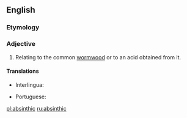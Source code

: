 ==English==

===Etymology===
{{suffix|absinth|ic|lang=en}}

===Adjective===
{{en-adj}}

# {{label|en|chemistry}} Relating to the common [[wormwood]] or to an acid obtained from it.

====Translations====
{{trans-top|of wormwood or its acid}}
* Interlingua: {{t|ia|absinthic}}
{{trans-mid}}
* Portuguese: {{t|pt|absíntico}}
{{trans-bottom}}

[[pl:absinthic]]
[[ru:absinthic]]